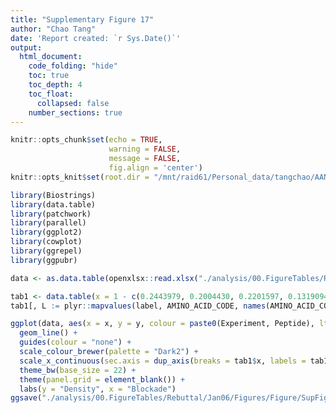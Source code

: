 ```yaml
---
title: "Supplementary Figure 17"
author: "Chao Tang"
date: 'Report created: `r Sys.Date()`'
output: 
  html_document: 
    code_folding: "hide"
    toc: true
    toc_depth: 4
    toc_float: 
      collapsed: false
    number_sections: true
---
```


```r
knitr::opts_chunk$set(echo = TRUE, 
                      warning = FALSE, 
                      message = FALSE, 
                      fig.align = 'center')
knitr::opts_knit$set(root.dir = "/mnt/raid61/Personal_data/tangchao/AANanopore")
```

```r
library(Biostrings)
library(data.table)
library(patchwork)
library(parallel)
library(ggplot2)
library(cowplot)
library(ggrepel)
library(ggpubr)
```

```r
data <- as.data.table(openxlsx::read.xlsx("./analysis/00.FigureTables/Rebuttal/Jan06/Figures/Data/SupFig17.xlsx"))
```

```r
tab1 <- data.table(x = 1 - c(0.2443979, 0.2004430, 0.2201597, 0.1319094, 0.2130025), label = c("Glu", "Leu", "Phe", "Ser", "Tyr"))
tab1[, L := plyr::mapvalues(label, AMINO_ACID_CODE, names(AMINO_ACID_CODE))]
```

```r
ggplot(data, aes(x = x, y = y, colour = paste0(Experiment, Peptide), lty = Peptide)) + 
  geom_line() + 
  guides(colour = "none") + 
  scale_colour_brewer(palette = "Dark2") + 
  scale_x_continuous(sec.axis = dup_axis(breaks = tab1$x, labels = tab1$L)) + 
  theme_bw(base_size = 22) + 
  theme(panel.grid = element_blank()) + 
  labs(y = "Density", x = "Blockade")
ggsave("./analysis/00.FigureTables/Rebuttal/Jan06/Figures/Figure/SupFig17.pdf", width = 12, height = 5)
```

